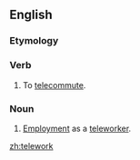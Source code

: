 ==English==

===Etymology===
{{prefix|tele|work}}

===Verb===
{{en-verb}}

# {{computing|uncommon}} To [[telecommute]].

===Noun===
{{en-noun|-}}

# [[employment|Employment]] as a [[teleworker]].

[[zh:telework]]